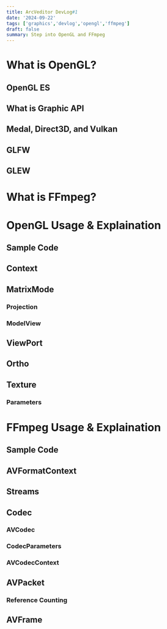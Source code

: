 ```yaml
---
title: ArcVeditor DevLog#1
date: '2024-09-22'
tags: ['graphics','devlog','opengl','ffmpeg']
draft: false
summary: Step into OpenGL and FFmpeg
---
```


# What is OpenGL?

## OpenGL ES

## What is Graphic API

## Medal, Direct3D, and Vulkan

## GLFW

## GLEW

# What is FFmpeg?

# OpenGL Usage & Explaination 

## Sample Code

## Context

## MatrixMode

### Projection

### ModelView

## ViewPort

## Ortho

## Texture

### Parameters

# FFmpeg Usage & Explaination

## Sample Code

## AVFormatContext

## Streams

## Codec

### AVCodec

### CodecParameters

### AVCodecContext

## AVPacket

### Reference Counting

## AVFrame
